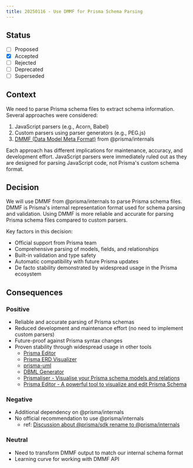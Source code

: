 ```yaml
---
title: 20250116 - Use DMMF for Prisma Schema Parsing
---
```


## Status

- [ ] Proposed
- [x] Accepted
- [ ] Rejected
- [ ] Deprecated
- [ ] Superseded

## Context

We need to parse Prisma schema files to extract schema information. Several approaches were considered:

1. JavaScript parsers (e.g., Acorn, Babel)
2. Custom parsers using parser generators (e.g., PEG.js)
3. [DMMF (Data Model Meta Format)](https://github.com/prisma/prisma/blob/main/ARCHITECTURE.md#the-dmmf-or-data-model-meta-format) from @prisma/internals

Each approach has different implications for maintenance, accuracy, and development effort. JavaScript parsers were immediately ruled out as they are designed for parsing JavaScript code, not Prisma's custom schema format.

## Decision

We will use DMMF from @prisma/internals to parse Prisma schema files. DMMF is Prisma's internal representation format used for schema parsing and validation. Using DMMF is more reliable and accurate for parsing Prisma schema files compared to custom parsers.

Key factors in this decision:

- Official support from Prisma team
- Comprehensive parsing of models, fields, and relationships
- Built-in validation and type safety
- Automatic compatibility with future Prisma updates
- De facto stability demonstrated by widespread usage in the Prisma ecosystem

## Consequences

### Positive

- Reliable and accurate parsing of Prisma schemas
- Reduced development and maintenance effort (no need to implement custom parsers)
- Future-proof against Prisma syntax changes
- Proven stability through widespread usage in other tools
  - [Prisma Editor](https://github.com/mohammed-bahumaish/prisma-editor)
  - [Prisma ERD Visualizer](https://github.com/skn0tt/prisma-erd)
  - [prisma-uml](https://github.com/emyann/prisma-uml)
  - [DBML Generator](https://github.com/notiz-dev/prisma-dbml-generator)
  - [Prismaliser - Visualise your Prisma schema models and relations](https://prismaliser.app/)
  - [Prisma Editor - A powerful tool to visualize and edit Prisma Schema](https://github.com/mohammed-bahumaish/prisma-editor)

### Negative

- Additional dependency on @prisma/internals
- No official recommendation to use @prisma/internals
  - ref: [Discussion about @prisma/sdk rename to @prisma/internals](https://github.com/prisma/prisma/issues/13877)

### Neutral

- Need to transform DMMF output to match our internal schema format
- Learning curve for working with DMMF API
